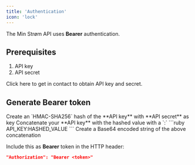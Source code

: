 ```yaml
---
title: 'Authentication'
icon: 'lock'
---
```


The Min Strøm API uses **Bearer** authentication.

## Prerequisites
1. API key
2. API secret

<Card title="Get access" icon="lock-open" href="mailto:engberg@minstroem.app?subject=Request for API access">
Click here to get in contact to obtain API key and secret.
</Card>

## Generate Bearer token

<Steps>
<Step title="Create hash">
Create an `HMAC-SHA256` hash of the **API key** with **API secret** as key
</Step>
<Step title="Concatenate">
Concatenate your **API key** with the hashed value with a `:`
```ruby
API_KEY:HASHED_VALUE
```
</Step>
<Step title="Base64 encode">
Create a Base64 encoded string of the above concatenation
</Step>
</Steps>

Include this as **Bearer** token in the HTTP header:

```json
"Authorization": "Bearer <token>"
```
